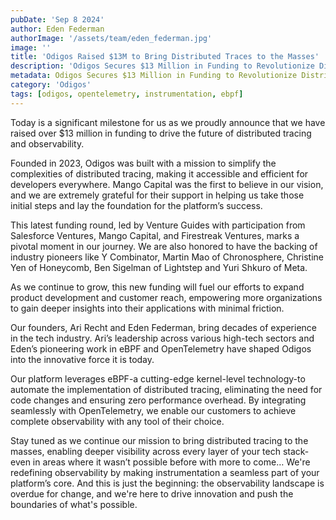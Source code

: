 ```yaml
---
pubDate: 'Sep 8 2024'
author: Eden Federman
authorImage: '/assets/team/eden_federman.jpg'
image: ''
title: 'Odigos Raised $13M to Bring Distributed Traces to the Masses'
description: 'Odigos Secures $13 Million in Funding to Revolutionize Distributed Tracing and Observability'
metadata: Odigos Secures $13 Million in Funding to Revolutionize Distributed Tracing and Observability
category: 'Odigos'
tags: [odigos, opentelemetry, instrumentation, ebpf]
---
```


Today is a significant milestone for us as we proudly announce that we have raised over $13 million in funding to drive the future of distributed tracing and observability.

Founded in 2023, Odigos was built with a mission to simplify the complexities of distributed tracing, making it accessible and efficient for developers everywhere. Mango Capital was the first to believe in our vision, and we are extremely grateful for their support in helping us take those initial steps and lay the foundation for the platform’s success.

This latest funding round, led by Venture Guides with participation from Salesforce Ventures, Mango Capital, and Firestreak Ventures, marks a pivotal moment in our journey. We are also honored to have the backing of industry pioneers like Y Combinator, Martin Mao of Chronosphere, Christine Yen of Honeycomb, Ben Sigelman of Lightstep and Yuri Shkuro of Meta.

As we continue to grow, this new funding will fuel our efforts to expand product development and customer reach, empowering more organizations to gain deeper insights into their applications with minimal friction.

Our founders, Ari Recht and Eden Federman, bring decades of experience in the tech industry. Ari’s leadership across various high-tech sectors and Eden’s pioneering work in eBPF and OpenTelemetry have shaped Odigos into the innovative force it is today.

Our platform leverages eBPF-a cutting-edge kernel-level technology-to automate the implementation of distributed tracing, eliminating the need for code changes and ensuring zero performance overhead. By integrating seamlessly with OpenTelemetry, we enable our customers to achieve complete observability with any tool of their choice.

Stay tuned as we continue our mission to bring distributed tracing to the masses, enabling deeper visibility across every layer of your tech stack-even in areas where it wasn’t possible before with more to come… We're redefining observability by making instrumentation a seamless part of your platform’s core. And this is just the beginning: the observability landscape is overdue for change, and we're here to drive innovation and push the boundaries of what's possible.
